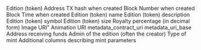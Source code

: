 <ParamField path="edition_address">
Edition (token) Address
</ParamField>
<ParamField path="created_tx_hash">
TX hash when created
</ParamField>
<ParamField path="created_block_number">
Block Number when created
</ParamField>
<ParamField path="created_block_time">
Block Time when created
</ParamField>
<ParamField path="edition_name">
Edition (token) name
</ParamField>
<ParamField path="edition_description">
Edition (token) description
</ParamField>
<ParamField path="edition_symbol">
Edition (token) symbol
</ParamField>
<ParamField path="edition_size">
Edition (token) size
</ParamField>
<ParamField path="royalty_pct">
Royalty percentage (in decimal form)
</ParamField>
<ParamField path="image_uri">
Image URI&quot;
</ParamField>
<ParamField path="animation_uri">
Animation URI
</ParamField>
<ParamField path="metadata_contract_uri">
metadata_contract_uri
</ParamField>
<ParamField path="metadata_uri_base">
metadata_uri_base
</ParamField>
<ParamField path="funds_recipient">
Address receiving funds
</ParamField>
<ParamField path="default_admin">
Admin of the edition (often the creator)
</ParamField>
<ParamField path="mint_type">
Type of mint
</ParamField>
<ParamField path="sale_config">
Additional columns describing mint parameters
</ParamField>
